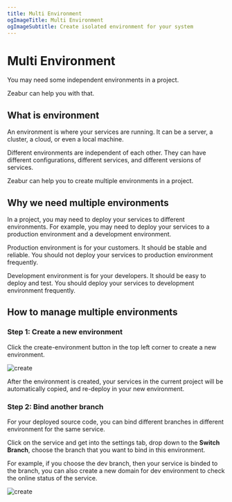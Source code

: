 ```yaml
---
title: Multi Environment
ogImageTitle: Multi Environment
ogImageSubtitle: Create isolated environment for your system
---
```


# Multi Environment

You may need some independent environments in a project.

Zeabur can help you with that.

## What is environment

An environment is where your services are running. It can be a server, a cluster, a cloud, or even a local machine.

Different environments are independent of each other. They can have different configurations, different services, and different versions of services.

Zeabur can help you to create multiple environments in a project.

## Why we need multiple environments

In a project, you may need to deploy your services to different environments. For example, you may need to deploy your services to a production environment and a development environment.

Production environment is for your customers. It should be stable and reliable. You should not deploy your services to production environment frequently.

Development environment is for your developers. It should be easy to deploy and test. You should deploy your services to development environment frequently.

## How to manage multiple environments

### Step 1: Create a new environment

Click the create-environment button in the top left corner to create a new environment.

![create](/environment/create-env.png)

After the environment is created, your services in the current project will be automatically copied, and re-deploy in your new environment.

### Step 2: Bind another branch

For your deployed source code, you can bind different branches in different environment for the same service.

Click on the service and get into the settings tab, drop down to the **Switch Branch**, choose the branch that you want to bind in this environment.

For example, if you choose the dev branch, then your service is binded to the branch, you can also create a new domain for dev environment to check the online status of the service.

![create](/environment/branch.png)

